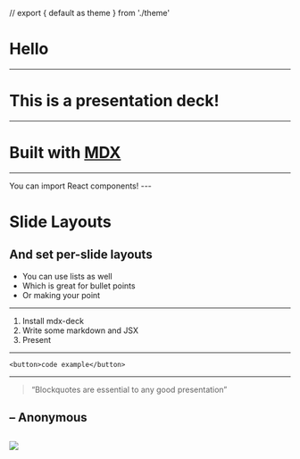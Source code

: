 // export { default as theme } from './theme'

# Hello
---
# This is a presentation deck!
---
# Built with [MDX][]
[MDX]: https://github.com/mdx-js/mdx
---

<Box p={3} bg='magenta'>
  You can import React components!
</Box>
---

# Slide Layouts
And set per-slide layouts
---
- You can use lists as well
- Which is great for bullet points
- Or making your point
---
1. Install mdx-deck
2. Write some markdown and JSX
3. Present
---
```
<button>code example</button>
```
---
> “Blockquotes are essential to any good presentation”

– Anonymous
---
![](https://s3.amazonaws.com/jxnblk/ok-cli.gif)
---
